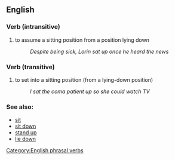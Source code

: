 ==English==
=== Verb (intransitive) ===

# to assume a sitting position from a position lying down
#: ''Despite being sick, Lorin sat up once he heard the news''

=== Verb (transitive) ===

# to set into a sitting position (from a lying-down position)
#: ''I sat the coma patient up so she could watch TV''


=== See also: ===
* [[sit]]
* [[sit down]]
* [[stand up]]
* [[lie down]]

[[Category:English phrasal verbs]]
